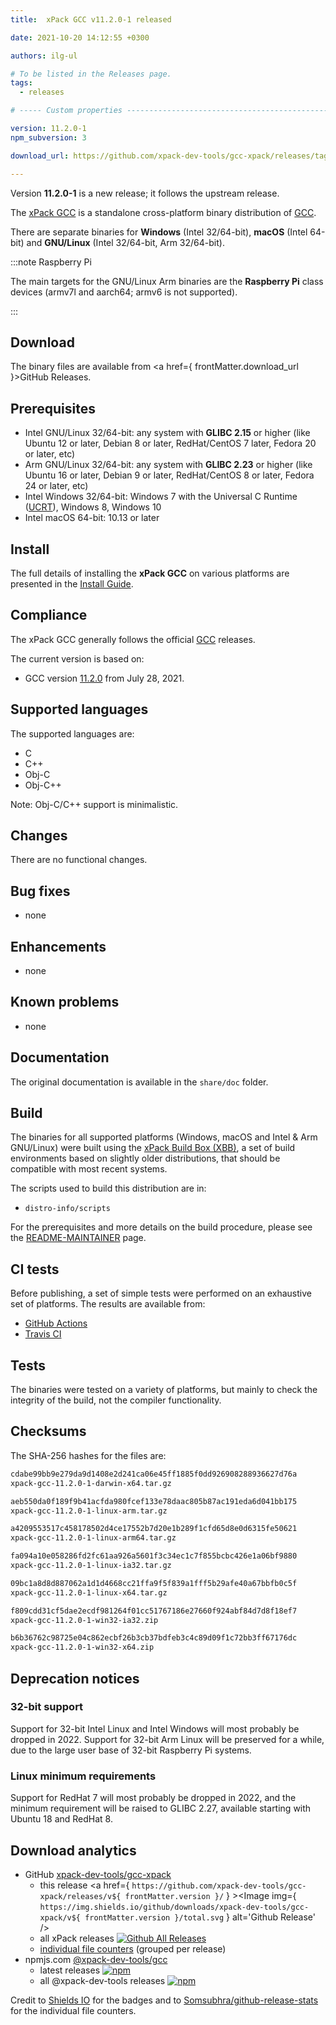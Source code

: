 ```yaml
---
title:  xPack GCC v11.2.0-1 released

date: 2021-10-20 14:12:55 +0300

authors: ilg-ul

# To be listed in the Releases page.
tags:
  - releases

# ----- Custom properties -----------------------------------------------------

version: 11.2.0-1
npm_subversion: 3

download_url: https://github.com/xpack-dev-tools/gcc-xpack/releases/tag/v11.2.0-1/

---
```


Version **11.2.0-1** is a new release; it follows the upstream release.

<!-- truncate -->


The [xPack GCC](https://xpack-dev-tools.github.io/gcc-xpack)
is a standalone cross-platform binary distribution of
[GCC](https://gcc.gnu.org).

There are separate binaries for **Windows** (Intel 32/64-bit),
**macOS** (Intel 64-bit) and **GNU/Linux** (Intel 32/64-bit, Arm 32/64-bit).

:::note Raspberry Pi

The main targets for the GNU/Linux Arm
binaries are the **Raspberry Pi** class devices (armv7l and aarch64;
armv6 is not supported).

:::

## Download

The binary files are available from <a href={ frontMatter.download_url }>GitHub Releases</a>.

## Prerequisites

- Intel GNU/Linux 32/64-bit: any system with **GLIBC 2.15** or higher
  (like Ubuntu 12 or later, Debian 8 or later, RedHat/CentOS 7 later,
  Fedora 20 or later, etc)
- Arm GNU/Linux 32/64-bit: any system with **GLIBC 2.23** or higher
  (like Ubuntu 16 or later, Debian 9 or later, RedHat/CentOS 8 or later,
  Fedora 24 or later, etc)
- Intel Windows 32/64-bit: Windows 7 with the Universal C Runtime
  ([UCRT](https://support.microsoft.com/en-us/topic/update-for-universal-c-runtime-in-windows-c0514201-7fe6-95a3-b0a5-287930f3560c)),
  Windows 8, Windows 10
- Intel macOS 64-bit: 10.13 or later

## Install

The full details of installing the **xPack GCC** on various platforms
are presented in the [Install Guide](/docs/install/).

## Compliance

The xPack GCC generally follows the official
[GCC](https://gcc.gnu.org) releases.

The current version is based on:

- GCC version [11.2.0](https://gcc.gnu.org/gcc-11/) from July 28, 2021.

## Supported languages

The supported languages are:

- C
- C++
- Obj-C
- Obj-C++

Note: Obj-C/C++ support is minimalistic.

## Changes

There are no functional changes.

## Bug fixes

- none

## Enhancements

- none

## Known problems

- none

## Documentation

The original documentation is available in the `share/doc` folder.

## Build

The binaries for all supported platforms
(Windows, macOS and Intel & Arm GNU/Linux) were built using the
[xPack Build Box (XBB)](https://xpack.github.io/xbb/), a set
of build environments based on slightly older distributions, that should be
compatible with most recent systems.

The scripts used to build this distribution are in:

- `distro-info/scripts`

For the prerequisites and more details on the build procedure, please see the
[README-MAINTAINER](https://github.com/xpack-dev-tools/gcc-xpack/blob/xpack/README-MAINTAINER.md) page.

## CI tests

Before publishing, a set of simple tests were performed on an exhaustive
set of platforms. The results are available from:

- [GitHub Actions](https://github.com/xpack-dev-tools/gcc-xpack/actions/)
- [Travis CI](https://app.travis-ci.com/github/xpack-dev-tools/gcc-xpack/builds/)

## Tests

The binaries were tested on a variety of platforms,
but mainly to check the integrity of the
build, not the compiler functionality.

## Checksums

The SHA-256 hashes for the files are:

```txt
cdabe99bb9e279da9d1408e2d241ca06e45ff1885f0dd926908288936627d76a
xpack-gcc-11.2.0-1-darwin-x64.tar.gz

aeb550da0f189f9b41acfda980fcef133e78daac805b87ac191eda6d041bb175
xpack-gcc-11.2.0-1-linux-arm.tar.gz

a4209553517c458178502d4ce17552b7d20e1b289f1cfd65d8e0d6315fe50621
xpack-gcc-11.2.0-1-linux-arm64.tar.gz

fa094a10e058286fd2fc61aa926a5601f3c34ec1c7f855bcbc426e1a06bf9880
xpack-gcc-11.2.0-1-linux-ia32.tar.gz

09bc1a8d8d887062a1d1d4668cc21ffa9f5f839a1fff5b29afe40a67bbfb0c5f
xpack-gcc-11.2.0-1-linux-x64.tar.gz

f809cdd31cf5dae2ecdf981264f01cc51767186e27660f924abf84d7d8f18ef7
xpack-gcc-11.2.0-1-win32-ia32.zip

b6b36762c98725e04c862ecbf26b3cb37bdfeb3c4c89d09f1c72bb3ff67176dc
xpack-gcc-11.2.0-1-win32-x64.zip

```

## Deprecation notices

### 32-bit support

Support for 32-bit Intel Linux and Intel Windows will most probably
be dropped in 2022. Support for 32-bit Arm Linux will be preserved
for a while, due to the large user base of 32-bit Raspberry Pi systems.

### Linux minimum requirements

Support for RedHat 7 will most probably be dropped in 2022, and the
minimum requirement will be raised to GLIBC 2.27, available starting
with Ubuntu 18 and RedHat 8.

## Download analytics

- GitHub [xpack-dev-tools/gcc-xpack](https://github.com/xpack-dev-tools/gcc-xpack/)
  - this release <a href={ `https://github.com/xpack-dev-tools/gcc-xpack/releases/v${ frontMatter.version }/` } ><Image img={ `https://img.shields.io/github/downloads/xpack-dev-tools/gcc-xpack/v${ frontMatter.version }/total.svg` } alt='Github Release' /></a>
  - all xPack releases [![Github All Releases](https://img.shields.io/github/downloads/xpack-dev-tools/gcc-xpack/total.svg)](https://github.com/xpack-dev-tools/gcc-xpack/releases/)
  - [individual file counters](https://somsubhra.github.io/github-release-stats/?username=xpack-dev-tools&repository=gcc-xpack) (grouped per release)
- npmjs.com [@xpack-dev-tools/gcc](https://www.npmjs.com/package/@xpack-dev-tools/gcc)
  - latest releases [![npm](https://img.shields.io/npm/dw/@xpack-dev-tools/gcc.svg)](https://www.npmjs.com/package/@xpack-dev-tools/gcc/)
  - all @xpack-dev-tools releases [![npm](https://img.shields.io/npm/dt/@xpack-dev-tools/gcc.svg)](https://www.npmjs.com/package/@xpack-dev-tools/gcc/)

Credit to [Shields IO](https://shields.io) for the badges and to
[Somsubhra/github-release-stats](https://github.com/Somsubhra/github-release-stats)
for the individual file counters.
